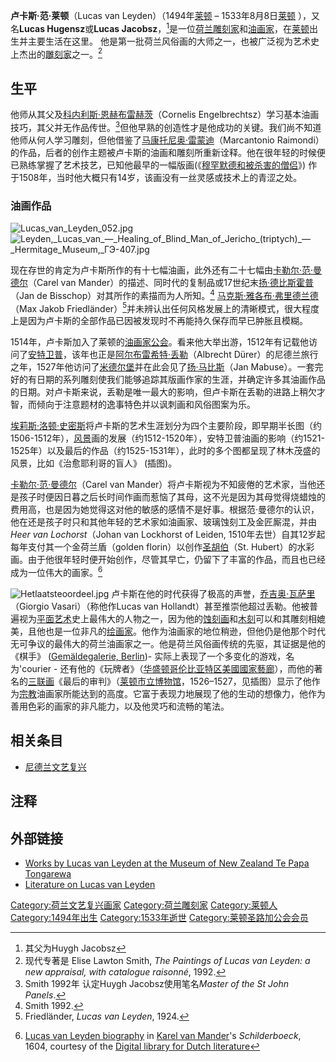 {{Infobox artist
| bgcolour      = #6495ED
| name          = 卢卡斯·范·莱顿<br>Lucas van Leyden
| image         = Leyden.jpg
| imagesize     = 
| alt           = 
| caption       = 可能的自画像<ref>Elise Lawton Smith, ''The Paintings of Lucas van Leyden'', 1992, discounts this painting at [[Brunswick|Brunswick]] as a self-portrait and offers in its stead a [[silverpoint|silverpoint]] drawing in the [[Musée_des_Beaux-Arts_de_Lille|Musée des Beaux-Arts de Lille]].</ref>
| birthname     = Lucas Hugensz 或 Lucas Jacobsz
| birthdate     = 1494
| birthplace      = 
| deathdate     = {{death date and age|1533|8|8|1494|5|1|mf=y}}
| deathplace    = 
| nationality   = [[荷兰|荷兰]]
| field         = [[油画|油画]], [[雕刻|雕刻]]
| training      = 
| movement      = 
| works         = 
| patrons       = 
| influenced by = 
| influenced    = 
| awards        = 
}}

'''卢卡斯·范·莱顿'''（Lucas van Leyden）（1494年[[莱顿|莱顿]] – 1533年8月8日[[莱顿|莱顿]] ），又名'''Lucas Hugensz'''或'''Lucas Jacobsz'''，<ref>其父为Huygh Jacobsz</ref>是一位[[荷兰|荷兰]][[雕刻家|雕刻家]]和[[油画|油画家]]，在[[莱顿|莱顿]]出生并主要生活在这里。 他是第一批荷兰风俗画的大师之一，也被广泛视为艺术史上杰出的[[雕刻家|雕刻家]]之一。<ref>现代专著是 Elise Lawton Smith, ''The Paintings of Lucas van Leyden: a new appraisal, with catalogue raisonné'', 1992.</ref> 

==生平==

他师从其父及[[科内利斯·恩赫布雷赫茨|科内利斯·恩赫布雷赫茨]]（Cornelis Engelbrechtsz）学习基本油画技巧，其父并无作品传世。<ref>Smith 1992年 认定Huygh Jacobsz使用笔名''Master of the St John Panels''.</ref>但他早熟的创造性才是他成功的关键。我们尚不知道他师从何人学习雕刻，但他借鉴了[[马康托尼奥·雷蒙迪|马康托尼奥·雷蒙迪]]（Marcantonio Raimondi）的作品，后者的创作主题被卢卡斯的油画和雕刻所重新诠释。他在很年轻的时候便已熟练掌握了艺术技艺，已知他最早的一幅版画(《[[:File:Mohammed2.jpg|穆罕默德和被杀害的僧侣]]》) 作于1508年，当时他大概只有14岁，该画没有一丝灵感或技术上的青涩之处。

===油画作品===
[[File:Lucas_van_Leyden_052.jpg|thumb]]
[[File:Leyden,_Lucas_van_—_Healing_of_Blind_Man_of_Jericho_(triptych)_—_Hermitage_Museum,_ГЭ-407.jpg|thumb]]

现在存世的肯定为卢卡斯所作的有十七幅油画，此外还有二十七幅由[[卡勒尔·范·曼德尔|卡勒尔·范·曼德尔]]（Carel van Mander）的描述、同时代的复制品或17世纪末[[扬·德比斯霍普|扬·德比斯霍普]]（Jan de Bisschop）对其所作的素描而为人所知。<ref>Smith 1992.</ref>  [[马克斯·雅各布·弗里德兰德|马克斯·雅各布·弗里德兰德]]（Max Jakob Friedländer）<ref>Friedländer, ''Lucas van Leyden'', 1924.</ref>并未辨认出任何风格发展上的清晰模式，很大程度上是因为卢卡斯的全部作品已因被发现时不再能持久保存而早已肿胀且模糊。

1514年，卢卡斯加入了莱顿的[[油画家公会|油画家公会]]。看来他大举出游，1512年有记载他访问了[[安特卫普|安特卫普]]，该年也正是[[阿尔布雷希特·丢勒|阿尔布雷希特·丢勒]]（Albrecht Dürer）的尼德兰旅行之年，1527年他访问了[[米德尔堡|米德尔堡]]并在此会见了[[扬·马比斯|扬·马比斯]]（Jan Mabuse）。一套完好的有日期的系列雕刻使我们能够追踪其版画作家的生涯，并确定许多其油画作品的日期。对卢卡斯来说，丢勒是唯一最大的影响，但卢卡斯在丢勒的进路上稍欠才智，而倾向于注意题材的逸事特色并以讽刺画和风俗图案为乐。

[[埃莉斯·洛顿·史密斯|埃莉斯·洛顿·史密斯]]将卢卡斯的艺术生涯划分为四个主要阶段，即早期半长图（约1506-1512年），[[风景|风景]]画的发展（约1512-1520年），安特卫普油画的影响（约1521-1525年）以及最后的作品（约1525-1531年），此时的多个图都呈现了林木茂盛的风景，比如《治愈耶利哥的盲人》 (插图)。 

[[卡勒尔·范·曼德尔|卡勒尔·范·曼德尔]]（Carel van Mander）将卢卡斯视为不知疲倦的艺术家，当他还是孩子时便因日暮之后长时间作画而惹恼了其母，这不光是因为其母觉得烧蜡烛的费用高，也是因为她觉得这对他的敏感的感情不是好事。根据范·曼德尔的认识，他在还是孩子时只和其他年轻的艺术家如油画家、玻璃蚀刻工及金匠厮混，并由''Heer van Lochorst''（Johan van Lockhorst of Leiden, 1510年去世）自其12岁起每年支付其一个金荷兰盾（golden florin）以创作[[圣胡伯|圣胡伯]]（St. Hubert）的水彩画。由于他很年轻时便开始创作，尽管其早亡，仍留下了丰富的作品，而且也已经成为一位伟大的画家。<ref name=Mander>{{Language icon|nl|Middle Dutch}} [http://www.dbnl.org/tekst/mand001schi01_01/mand001schi01_01_0194.htm Lucas van Leyden biography] {{WebCite|url=https://www.webcitation.org/6HuZig7C8?url=http://www.dbnl.org/tekst/mand001schi01_01/mand001schi01_01_0194.php |date=20130706144019 |dateformat=iso }} in [[卡勒尔·范·曼德尔|Karel van Mander]]'s ''Schilderboeck'', 1604, courtesy of the [[荷兰文文学作品数字图书馆|Digital library for Dutch literature]]</ref>

[[File:Hetlaatsteoordeel.jpg|thumb]]
卢卡斯在他的时代获得了极高的声誉，[[乔吉奥·瓦萨里|乔吉奥·瓦萨里]]（Giorgio Vasari）（称他作Lucas van Hollandt）甚至推崇他超过丢勒。他被普遍视为[[平面艺术|平面艺术]]史上最伟大的人物之一，因为他的[[蚀刻画|蚀刻画]]和[[木刻|木刻]]可以和其雕刻相媲美，且他也是一位非凡的[[绘画|绘画家]]。他作为油画家的地位稍逊，但他仍是他那个时代无可争议的最伟大的荷兰油画家之一。他是荷兰风俗画传统的先驱，其证据是他的《棋手》 ([[画馆_(柏林)|Gemäldegalerie, Berlin]])- 实际上表现了一个多变化的游戏，名为'courier - 还有他的《玩牌者》（[[华盛顿哥伦比亚特区|华盛顿哥伦比亚特区]][[美國國家藝廊|美國國家藝廊]]），而他的著名的[[三联画|三联画]]《最后的审判》（[[莱顿市立博物馆|莱顿市立博物馆]]，1526–1527，见插图）显示了他作为[[宗教|宗教]]油画家所能达到的高度。它富于表现力地展现了他的生动的想像力，他作为善用色彩的画家的非凡能力，以及他灵巧和流畅的笔法。

==相关条目==
*[[尼德兰文艺复兴|尼德兰文艺复兴]]

==注释==
{{reflist|2}}

==外部链接==

{{Commons|Lucas van Leyden}}
*[http://collections.tepapa.govt.nz/search.aspx?advanced=colProProductionMakers%3a%22van+Leyden%2c+Lucas%22 Works by Lucas van Leyden at the Museum of New Zealand Te Papa Tongarewa] {{Wayback|url=http://collections.tepapa.govt.nz/search.aspx?advanced=colProProductionMakers%3a%22van+Leyden%2c+Lucas%22 |date=20121019020511 }}
*[http://www.virtual-history.com/person.php?personid=1457 Literature on Lucas van Leyden]

{{Authority control}}
{{DEFAULTSORT:Leyden, Lucas Van}}
[[Category:荷兰文艺复兴画家|Category:荷兰文艺复兴画家]]
[[Category:荷兰雕刻家|Category:荷兰雕刻家]]
[[Category:莱顿人|Category:莱顿人]]
[[Category:1494年出生|Category:1494年出生]]
[[Category:1533年逝世|Category:1533年逝世]]
[[Category:莱顿圣路加公会会员|Category:莱顿圣路加公会会员]]